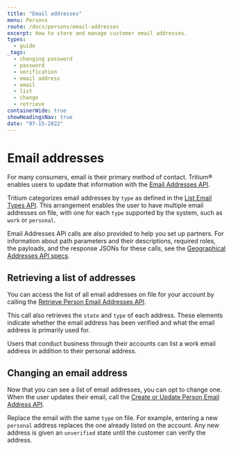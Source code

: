 ```yaml
---
title: "Email addresses"
menu: Persons
route: /docs/persons/email-addresses
excerpt: How to store and manage customer email addresses.
types: 
  - guide
_tags:
  - changing password
  - password
  - verification
  - email address
  - email
  - list
  - change
  - retrieve
containerWide: true
showHeadingsNav: true
date: "07-15-2022"
---
```


# Email addresses

For many consumers, email is their primary method of contact. Tritium® enables users to update that information with the [Email Addresses API](/tech-specs/persons/person-email-addresses).

Tritium categorizes email addresses by `type` as defined in the [List Email Types API](/tech-specs/reference/email-addresses/api?#operation/net.e6tech.h3.middletier.api.v1.common.CommonAPI_getEmailTypes_GET).
This arrangement enables the user to have multiple email addresses on file, with one for each `type` supported by the system, such as `work` or `personal`.

Email Addresses API calls are also provided to help you set up partners. For information about path parameters and their descriptions, required roles, the payloads, and the response JSONs for these calls, see the [Geographical Addresses API specs](/tech-specs/persons/person-email-addresses/api?#operation/net.e6tech.h3.middletier.api.v1.partner.customer.PersonAPI_getEmailList_GET).

## Retrieving a list of addresses

You can access the list of all email addresses on file for your account by calling the [Retrieve Person Email Addresses API](/tech-specs/persons/person-email-addresses/api?#operation/net.e6tech.h3.middletier.api.v1.partner.customer.PersonAPI_getEmailList_GET).

This call also retrieves the `state` and `type` of each address. These elements indicate whether the email address has been verified and what the email address is primarily used for.

Users that conduct business through their accounts can list a work email address in addition to their personal address.

## Changing an email address

Now that you can see a list of email addresses, you can opt to change one. When the user updates their email, call the [Create or Update Person Email Address API](/tech-specs/persons/person-email-addresses/api?#operation/net.e6tech.h3.middletier.api.v1.partner.customer.PersonAPI_updateEmail_POST).

Replace the email with the same `type` on file. For example, entering a new `personal` address replaces the one already listed on the account. Any new address is given an `unverified` state until the customer can verify the address.
